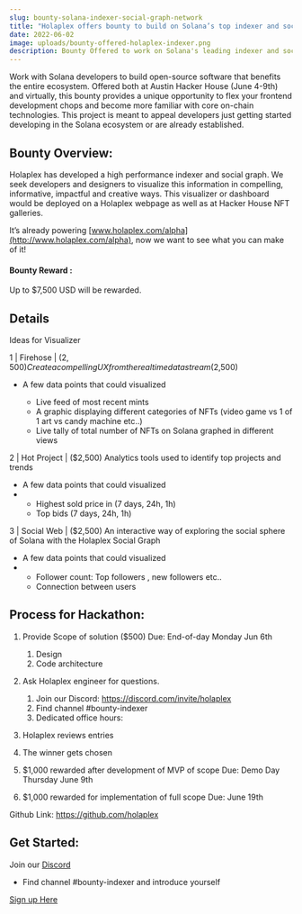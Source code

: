 ```yaml
---
slug: bounty-solana-indexer-social-graph-network
title: "Holaplex offers bounty to build on Solana’s top indexer and social graph "
date: 2022-06-02
image: uploads/bounty-offered-holaplex-indexer.png
description: Bounty Offered to work on Solana's leading indexer and social graph
---
```

Work with Solana developers to build open-source software that benefits the entire ecosystem. Offered both at Austin Hacker House (June 4-9th) and virtually, this bounty provides a unique opportunity to flex your frontend development chops and become more familiar with core on-chain technologies. This project is meant to appeal developers just getting started developing in the Solana ecosystem or are already established. 

## Bounty Overview:

Holaplex has developed a high performance indexer and social graph. We seek developers and designers to visualize this information in compelling, informative, impactful and creative ways. This visualizer or dashboard would be deployed on a Holaplex webpage as well as at Hacker House NFT galleries.

It’s already powering [www.holaplex.com/alpha](http://www.holaplex.com/alpha), now we want to see what you can make of it!

#### Bounty Reward :

Up to $7,500 USD will be rewarded.

## Details

Ideas for Visualizer

1 | Firehose | ($2,500) Create a compelling UX from the realtime data stream ($2,500)

* A few data points that could visualized

  * Live feed of most recent mints
  * A graphic displaying different categories of NFTs (video game vs 1 of 1 art vs candy machine etc..)
  * Live tally of total number of NFTs on Solana graphed in different views

2 | Hot Project | ($2,500) Analytics tools used to identify top projects and trends

* A few data points that could visualized
* * Highest sold price in (7 days, 24h, 1h)
  * Top bids (7 days, 24h, 1h)

3 | Social Web | ($2,500) An interactive way of exploring the social sphere of Solana with the Holaplex Social Graph

* A few data points that could visualized
* * Follower count: Top followers , new followers etc..
  * Connection between users

## Process for Hackathon:

1. Provide Scope of solution ($500) Due: End-of-day Monday Jun 6th

   1. Design
   2. Code architecture
2. Ask Holaplex engineer for questions.

   1. Join our Discord: https://discord.com/invite/holaplex
   2. Find channel #bounty-indexer
   3. Dedicated office hours:
3. Holaplex reviews entries
4. The winner gets chosen
5. $1,000 rewarded after development of MVP of scope Due: Demo Day Thursday June 9th
6. $1,000 rewarded for implementation of full scope Due: June 19th

Github Link: <https://github.com/holaplex>







## Get Started: 

Join our [Discord](https://discord.com/invite/holaplex)

* Find channel #bounty-indexer and introduce yourself 

[Sign up Here](https://airtable.com/shrfV4lphAqmGVjjc)